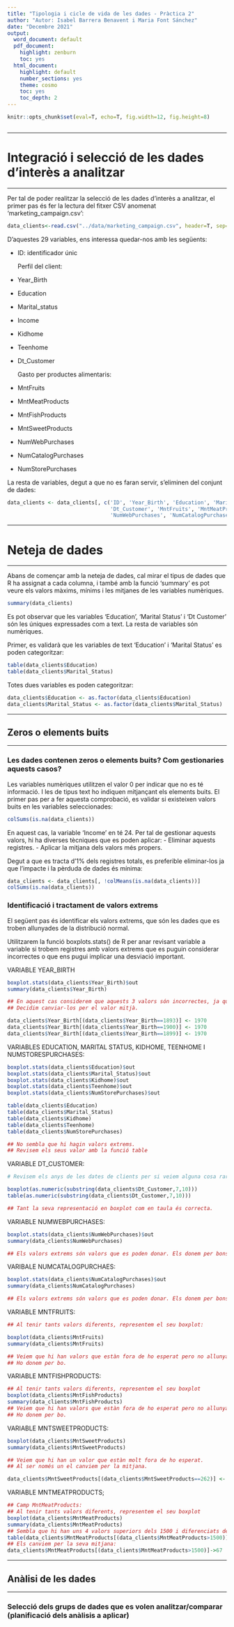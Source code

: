 ```yaml
---
title: "Tipologia i cicle de vida de les dades - Pràctica 2"
author: "Autor: Isabel Barrera Benavent i Maria Font Sánchez"
date: "Decembre 2021"
output:
  word_document: default
  pdf_document:
    highlight: zenburn
    toc: yes
  html_document:
    highlight: default
    number_sections: yes
    theme: cosmo
    toc: yes
    toc_depth: 2
---
```


```r
knitr::opts_chunk$set(eval=T, echo=T, fig.width=12, fig.height=8)
```

```r
```

*****
# Integració i selecció de les dades d'interès a analitzar
*****

Per tal de poder realitzar la selecció de les dades d'interès a analitzar, el primer pas és fer la lectura del fitxer CSV anomenat 'marketing_campaign.csv':

```r
data_clients<-read.csv("../data/marketing_campaign.csv", header=T, sep="\t")
```

D'aquestes 29 variables, ens interessa quedar-nos amb les següents:

- ID: identificador únic

  Perfil del client:
- Year_Birth
- Education
- Marital_status
- Income
- Kidhome
- Teenhome
- Dt_Customer

  Gasto per productes alimentaris:
- MntFruits
- MntMeatProducts
- MntFishProducts
- MntSweetProducts
- NumWebPurchases
- NumCatalogPurchases
- NumStorePurchases

La resta de variables, degut a que no es faran servir, s'eliminen del conjunt de dades:

```r
data_clients <- data_clients[, c('ID', 'Year_Birth', 'Education', 'Marital_Status', 'Income', 'Kidhome', 'Teenhome', 
                                 'Dt_Customer', 'MntFruits', 'MntMeatProducts', 'MntFishProducts', 'MntSweetProducts',
                                 'NumWebPurchases', 'NumCatalogPurchases', 'NumStorePurchases')]

```

*****
# Neteja de dades
*****

Abans de començar amb la neteja de dades, cal mirar el tipus de dades que R ha assignat a cada columna, i també amb la funció 'summary' es pot veure els valors màxims, mínims i les mitjanes de les variables numèriques.

```r
summary(data_clients)
```

Es pot observar que les variables 'Education', 'Marital Status' i 'Dt Customer' són les úniques expressades com a text. La resta de variables són numèriques.

Primer, es validarà que les variables de text 'Education' i 'Marital Status' es poden categoritzar:

```r
table(data_clients$Education)
table(data_clients$Marital_Status)
```

Totes dues variables es poden categoritzar:

```r
data_clients$Education <- as.factor(data_clients$Education)
data_clients$Marital_Status <- as.factor(data_clients$Marital_Status)
```


*****
## Zeros o elements buits
*****

### Les dades contenen zeros o elements buits? Com gestionaries aquests casos?

Les variables numèriques utilitzen el valor 0 per indicar que no es té informació. I les de tipus text ho indiquen mitjançant els elements buits.
El primer pas per a fer aquesta comprobació, es validar si existeixen valors buits en les variables seleccionades:

```r
colSums(is.na(data_clients))
```

En aquest cas, la variable 'Income' en té 24. Per tal de gestionar aquests valors, hi ha diverses tècniques que es poden aplicar:
- Eliminar aquests registres.
- Aplicar la mitjana dels valors més propers.

Degut a que es tracta d'1% dels registres totals, es preferible eliminar-los ja que l'impacte i la pèrduda de dades és mínima:

```r
data_clients <- data_clients[, !colMeans(is.na(data_clients))]
colSums(is.na(data_clients))
```


### Identificació i tractament de valors extrems

El següent pas és identificar els valors extrems, que són les dades que es troben allunyades de la distribució normal.

Utilitzarem la funció boxplots.stats() de R per anar revisant variable a variable si trobem registres amb valors extrems 
que es puguin considerar incorrectes o que ens pugui implicar una desviació important. 

VARIABLE YEAR_BIRTH

```r
boxplot.stats(data_clients$Year_Birth)$out
summary(data_clients$Year_Birth)

## En aquest cas considerem que aquests 3 valors són incorrectes, ja que implicaria que actualment tenen més de 130 anys.
## Decidim canviar-los per el valor mitjà.

data_clients$Year_Birth[(data_clients$Year_Birth==1893)] <- 1970
data_clients$Year_Birth[(data_clients$Year_Birth==1900)] <- 1970
data_clients$Year_Birth[(data_clients$Year_Birth==1899)] <- 1970
```

VARIABLES EDUCATION, MARITAL STATUS, KIDHOME, TEENHOME I NUMSTORESPURCHASES:  

```r
boxplot.stats(data_clients$Education)$out
boxplot.stats(data_clients$Marital_Status)$out
boxplot.stats(data_clients$Kidhome)$out
boxplot.stats(data_clients$Teenhome)$out
boxplot.stats(data_clients$NumStorePurchases)$out

table(data_clients$Education)
table(data_clients$Marital_Status)
table(data_clients$Kidhome)
table(data_clients$Teenhome)
table(data_clients$NumStorePurchases)

## No sembla que hi hagin valors extrems. 
## Revisem els seus valor amb la funció table
```

VARIABLE DT_CUSTOMER:  
```r
# Revisem els anys de les dates de clients per si veiem alguna cosa rara.

boxplot(as.numeric(substring(data_clients$Dt_Customer,7,10)))
table(as.numeric(substring(data_clients$Dt_Customer,7,10)))

## Tant la seva representació en boxplot com en taula és correcta.
```
VARIABLE NUMWEBPURCHASES: 

```r
boxplot.stats(data_clients$NumWebPurchases)$out
summary(data_clients$NumWebPurchases)

## Els valors extrems són valors que es poden donar. Els donem per bons.
```

VARIBALE NUMCATALOGPURCHAES:
```r
boxplot.stats(data_clients$NumCatalogPurchases)$out
summary(data_clients$NumCatalogPurchases)

## Els valors extrems són valors que es poden donar. Els donem per bons.
```
VARIABLE MNTFRUITS:
```r
## Al tenir tants valors diferents, representem el seu boxplot:

boxplot(data_clients$MntFruits)
summary(data_clients$MntFruits)

## Veiem que hi han valors que estàn fora de ho esperat pero no allunyats entre ells i a més es poden donar.
## Ho donem per bo.
```
VARIABLE MNTFISHPRODUCTS:
```r
 
## Al tenir tants valors diferents, representem el seu boxplot
boxplot(data_clients$MntFishProducts)
summary(data_clients$MntFishProducts)
## Veiem que hi han valors que estàn fora de ho esperat pero no allunyats entre ells i a més es poden donar.
## Ho donem per bo.
```
VARIABLE MNTSWEETPRODUCTS:
```r
boxplot(data_clients$MntSweetProducts)
summary(data_clients$MntSweetProducts)

## Veiem que hi han un valor que estàn molt fora de ho esperat.
## Al ser només un el canviem per la mitjana.

data_clients$MntSweetProducts[(data_clients$MntSweetProducts==262)] <- 8
```
VARIABLE MNTMEATPRODUCTS;
```r
## Camp MntMeatProducts:  
## Al tenir tants valors diferents, representem el seu boxplot
boxplot(data_clients$MntMeatProducts)
summary(data_clients$MntMeatProducts)
## Sembla que hi han uns 4 valors superiors dels 1500 i diferenciats dels altres.
table(data_clients$MntMeatProducts[(data_clients$MntMeatProducts>1500)] )
## Els canviem per la seva mitjana:
data_clients$MntMeatProducts[(data_clients$MntMeatProducts>1500)]->67
```



*****
## Anàlisi de les dades
*****

### Selecció dels grups de dades que es volen analitzar/comparar (planificació dels anàlisis a aplicar)






